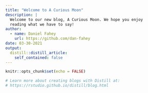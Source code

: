 ```yaml
---
title: "Welcome to A Curious Moon"
description: |
  Welcome to our new blog, A Curious Moon. We hope you enjoy 
  reading what we have to say!
author:
  - name: Daniel Fahey
    url: https://github.com/dan-fahey
date: 03-30-2021
output:
  distill::distill_article:
    self_contained: false
---
```


```r
knitr::opts_chunk$set(echo = FALSE)

# Learn more about creating blogs with Distill at:
# https://rstudio.github.io/distill/blog.html

```



